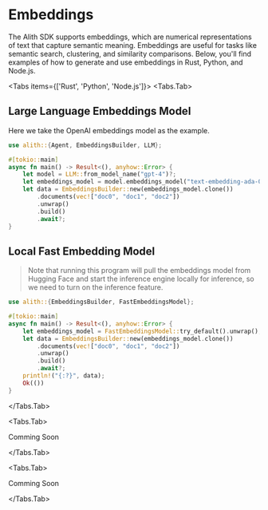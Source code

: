 
# Embeddings

The Alith SDK supports embeddings, which are numerical representations of text that capture semantic meaning. Embeddings are useful for tasks like semantic search, clustering, and similarity comparisons. Below, you'll find examples of how to generate and use embeddings in Rust, Python, and Node.js.

<Tabs items={['Rust', 'Python', 'Node.js']}>
  <Tabs.Tab>

## Large Language Embeddings Model

Here we take the OpenAI embeddings model as the example.

```rust
use alith::{Agent, EmbeddingsBuilder, LLM};

#[tokio::main]
async fn main() -> Result<(), anyhow::Error> {
    let model = LLM::from_model_name("gpt-4")?;
    let embeddings_model = model.embeddings_model("text-embedding-ada-002");
    let data = EmbeddingsBuilder::new(embeddings_model.clone())
        .documents(vec!["doc0", "doc1", "doc2"])
        .unwrap()
        .build()
        .await?;
}
```

## Local Fast Embedding Model

> Note that running this program will pull the embeddings model from Hugging Face and start the inference engine locally for inference, so we need to turn on the inference feature.

```rust
use alith::{EmbeddingsBuilder, FastEmbeddingsModel};

#[tokio::main]
async fn main() -> Result<(), anyhow::Error> {
    let embeddings_model = FastEmbeddingsModel::try_default().unwrap();
    let data = EmbeddingsBuilder::new(embeddings_model.clone())
        .documents(vec!["doc0", "doc1", "doc2"])
        .unwrap()
        .build()
        .await?;
    println!("{:?}", data);
    Ok(())
}
```

  </Tabs.Tab>

  <Tabs.Tab>

Comming Soon

  </Tabs.Tab>

  <Tabs.Tab>

Comming Soon

</Tabs.Tab>
</Tabs>
